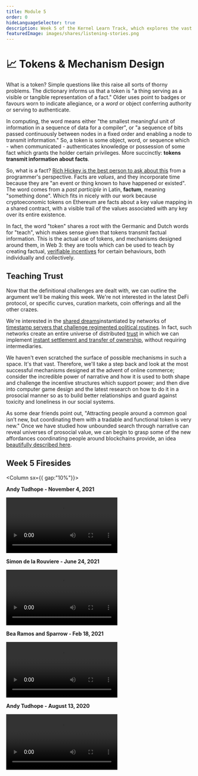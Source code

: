 ```yaml
---
title: Module 5
order: 0
hideLanguageSelector: true
description: Week 5 of the Kernel Learn Track, which explores the vast space of tokens and mechanism design enabled within a digital universe of distributed trust.
featuredImage: images/shares/listening-stories.png
---
```


# 📈 Tokens & Mechanism Design

What is a token? Simple questions like this raise all sorts of thorny problems. The dictionary 
informs us that a token is "a thing serving as a visible or tangible representation of a fact." 
Older uses point to badges or favours worn to indicate allegiance, or a _word_ or object 
conferring authority or serving to authenticate.

In computing, the word means either "the smallest meaningful unit of information in a sequence 
of data for a compiler", or "a sequence of bits passed continuously between nodes in a fixed 
order and enabling a node to transmit information." So, a token is some object, word, or 
sequence which - when communicated - authenticates knowledge or possession of some fact which 
grants the holder certain privileges. More succinctly: **tokens transmit information about facts**.

So, what is a fact? [Rich Hickey is the best person to ask about this](https://youtu.be/-6BsiVyC1kM?t=1207) 
from a programmer's perspective. Facts are _values_, and they incorporate time because they are 
"an event or thing known to have happened or existed". The word comes from a _past participle_ 
in Latin, **factum**, meaning "something done". Which fits in nicely with our work because 
cryptoeconomic tokens on Ethereum are facts about a key value mapping in a shared contract, 
with a visible trail of the values associated with any key over its entire existence.

In fact, the word "token" shares a root with the Germanic and Dutch words for "teach", which 
makes sense given that tokens transmit factual information. This is the actual use of tokens, 
and mechanisms designed around them, in Web 3: they are tools which can be used to teach by 
creating factual, [verifiable incentives](/learn/module-3/lock-it-open/#the-path-forward) for 
certain behaviours, both individually and collectively.

## Teaching Trust

Now that the definitional challenges are dealt with, we can outline the argument we'll be making this week. We're not interested in the latest DeFi protocol, or specific curves, curation markets, coin offerings and all the other crazes.

We're interested in the [shared dreams](/learn/module-1/dreamers)instantiated by networks of [timestamp servers that challenge regimented political routines](/learn/module-4/the-garden/#shared-realities). In fact, such networks create an entire universe of distributed [trust](/learn/module-0/trust/) in which we can implement [instant settlement and transfer of ownership](/learn/module-0/money-language/#open-protocols-and-a-network-of-value), without requiring intermediaries.

We haven't even scratched the surface of possible mechanisms in such a space. It's that vast. Therefore, we'll take a step back and look at the most successful mechanisms designed at the advent of online commerce; consider the incredible power of narrative and how it is used to both shape and challenge the incentive structures which support power; and then dive into computer game design and the latest research on how to do it in a prosocial manner so as to build better relationships and guard against toxicity and loneliness in our social systems.

As some dear friends point out, "Attracting people around a common goal isn’t new, but coordinating them with a tradable and functional token is very new." Once we have studied how unbounded search through narrative can reveal universes of prosocial value, we can begin to grasp some of the new affordances coordinating people around blockchains provide, an idea [beautifully described here](https://www.daoistry.com/mindsets/blockchain-coordination/).

## Week 5 Firesides

<Column sx={{ gap:"10%"}}>

<Box>

**Andy Tudhope - November 4, 2021**

<Video src="https://www.youtube-nocookie.com/embed/OtP9zVvmG1I?start=329" />

</Box>


<Box>

**Simon de la Rouviere - June 24, 2021**

<Video src="https://www.youtube-nocookie.com/embed/KQb6ok5SRV4?start=264" />

</Box>

<Box>

**Bea Ramos and Sparrow - Feb 18, 2021**

<Video src="https://www.youtube-nocookie.com/embed/NUO86413eD4?start=132" />

</Box>

<Box>

**Andy Tudhope - August 13, 2020**

<Video src="https://www.youtube-nocookie.com/embed/JVDcfwWkP18?start=361" />

</Box>

</Column>
